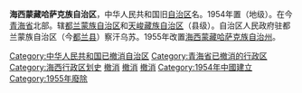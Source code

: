 '''海西蒙藏哈萨克族自治区'''，中华人民共和国旧[[自治区|自治区]]名。1954年置（地级）。在今[[青海省|青海省]]北部。辖[[都兰蒙族自治区|都兰蒙族自治区]]和[[天峻藏族自治区|天峻藏族自治区]]（县级）。自治区人民政府驻都兰蒙族自治区（今[[都兰县|都兰县]]）察汗乌苏。1955年改置[[海西蒙藏哈萨克族自治州|海西蒙藏哈萨克族自治州]]。

{{青海行政区划小作品}}
[[Category:中华人民共和国已撤消自治区|Category:中华人民共和国已撤消自治区]]
[[Category:青海省已撤消的行政区|Category:青海省已撤消的行政区]]
[[Category:海西行政区划史|Category:海西行政区划史]]
[[Category:中国蒙古族自治地方|撤消]]
[[Category:中国藏族自治地方|撤消]]
[[Category:中国哈萨克族自治地方|撤消]]
[[Category:1954年中國建立|Category:1954年中國建立]]
[[Category:1955年廢除|Category:1955年廢除]]